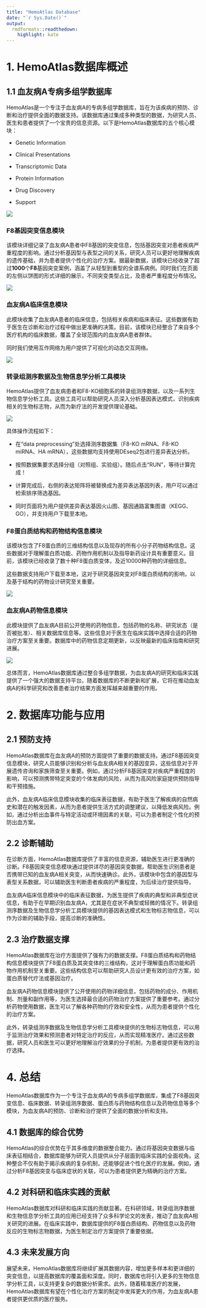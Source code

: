 ---
title: "HemoAtlas Database"
date: "`r Sys.Date()`"
output:
  rmdformats::readthedown:
    highlight: kate
---
# 1. HemoAtlas数据库概述

## 1.1 血友病A专病多组学数据库

HemoAtlas是一个专注于血友病A的专病多组学数据库，旨在为该疾病的预防、诊断和治疗提供全面的数据支持。该数据库通过集成多种类型的数据，为研究人员、医生和患者提供了一个宝贵的信息资源。以下是HemoAtlas数据库的五个核心模块：

- Genetic Information

- Clinical Presentations

- Transcriptomic Data

- Protein Information

- Drug Discovery

- Support

![](https://files.mdnice.com/user/71304/54776476-1cb7-48fd-b822-e0ab16220197.jpg)


### F8基因突变信息模块

该模块详细记录了血友病A患者中F8基因的突变信息，包括基因突变对患者疾病严重程度的影响。通过分析基因型与表型之间的关系，研究人员可以更好地理解疾病的遗传基础，并为患者提供个性化的治疗方案。据最新数据，该模块已经收录了超过**1000**个**F8**基因突变案例，涵盖了从轻型到重型的全谱系病例。同时我们在页面的左侧以饼图的形式详细的展示，不同突变类型占比，及患者严重程度分布情况。

![](https://files.mdnice.com/user/71304/731aa679-1de5-49d3-bc8e-cbaffacd4c5a.png)

### 血友病A临床信息模块

此模块收集了血友病A患者的临床信息，包括相关疾病和临床表征。这些数据有助于医生在诊断和治疗过程中做出更准确的决策。目前，该模块已经整合了来自多个医疗机构的临床数据，覆盖了全球范围内的血友病A患者群体。

同时我们使用互作网络为用户提供了可视化的动态交互网络。

![](https://files.mdnice.com/user/71304/d04294b2-1c85-4423-b9ed-222710770123.png)

### 转录组测序数据及生物信息学分析工具模块

HemoAtlas提供了血友病患者和F8-KO细胞系的转录组测序数据，以及一系列生物信息学分析工具。这些工具可以帮助研究人员深入分析基因表达模式，识别疾病相关的生物标志物，从而为新疗法的开发提供理论基础。

![](https://files.mdnice.com/user/71304/798a98a9-3bb1-4e02-b617-3a7437dbb8c7.png)

具体操作流程如下：

- 在“data preprocessing”处选择测序数据集（F8-KO mRNA、F8-KO miRNA、HA mRNA），这些数据均支持使用DEseq2包进行差异表达分析。

- 按照数据集要求选择分组（对照组、实验组）。随后点击“RUN”，等待计算完成！

- 计算完成后，右侧的表达矩阵将被替换成为差异表达基因列表，用户可以通过检索排序筛选基因。

- 同时页面将为用户提供差异表达基因火山图、基因通路富集图谱（KEGG、GO），并支持用户下载至本地。

### F8蛋白质结构和药物结构信息模块

该模块包含了F8蛋白质的三维结构信息以及现存的所有小分子药物结构信息。这些数据对于理解蛋白质功能、药物作用机制以及指导新药设计具有重要意义。目前，该模块已经收录了数十种F8蛋白质变体，及近10000种药物的详细信息。

这些数据支持用户下载至本地，这对于研究基因突变对F8蛋白质结构的影响，以及基于结构的药物设计研究至关重要。

![](https://files.mdnice.com/user/71304/5ba1e6f3-b802-4fcc-8e5a-151b55be2a7b.png)

### 血友病A药物信息模块

此模块提供了血友病A目前公开使用的药物信息，包括药物的名称、研究状态（是否被批准）、相关数据库信息等。这些信息对于医生在临床实践中选择合适的药物治疗方案至关重要。数据库中的药物信息定期更新，以反映最新的临床指南和研究进展。

![](https://files.mdnice.com/user/71304/84d2c975-8e50-4157-bf6c-b73b4aad3e13.png)

总体而言，HemoAtlas数据库通过整合多组学数据，为血友病A的研究和临床实践提供了一个强大的数据支持平台。随着数据库的不断更新和扩展，它将在推动血友病A的科学研究和改善患者治疗结果方面发挥越来越重要的作用。

# 2. 数据库功能与应用

## 2.1 预防支持

HemoAtlas数据库在血友病A的预防方面提供了重要的数据支持。通过F8基因突变信息模块，研究人员能够识别和分析与血友病A相关的基因变异，这些信息对于开展遗传咨询和家族筛查至关重要。例如，通过分析F8基因突变对疾病严重程度的影响，可以预测携带特定突变的个体发病的风险，从而为高风险家庭提供预防指导和干预措施。

此外，血友病A临床信息模块收集的临床表征数据，有助于医生了解疾病的自然病史和潜在的触发因素，从而为患者提供生活方式的调整建议，以降低发病风险。例如，通过分析出血事件与特定活动或环境因素的关联，可以为患者制定个性化的预防出血方案。

## 2.2 诊断辅助

在诊断方面，HemoAtlas数据库提供了丰富的信息资源，辅助医生进行更准确的诊断。F8基因突变信息模块通过提供详尽的基因突变数据，帮助医生识别患者是否携带已知的血友病A相关突变，从而快速确诊。此外，该模块中包含的基因型与表型关系数据，可以辅助医生判断患者疾病的严重程度，为后续治疗提供指导。

血友病A临床信息模块中的临床表征数据，为医生提供了疾病的典型和非典型症状信息，有助于在早期识别血友病A，尤其是在症状不典型或轻微的情况下。转录组测序数据及生物信息学分析工具模块提供的基因表达模式和生物标志物信息，可以作为诊断的辅助手段，提高诊断的准确性。

## 2.3 治疗数据支撑

HemoAtlas数据库在治疗方面提供了强有力的数据支撑。F8蛋白质结构和药物结构信息模块提供了F8蛋白质及其突变体的三维结构，这对于理解蛋白质功能和药物作用机制至关重要。这些结构信息可以帮助研究人员设计更有效的治疗方案，如蛋白质替代疗法或基因治疗。

血友病A药物信息模块提供了公开使用的药物详细信息，包括药物的成分、作用机制、剂量和副作用等，为医生选择最合适的药物治疗方案提供了重要参考。通过分析药物使用数据，医生可以了解各种药物的疗效和安全性，从而为患者提供个性化的治疗方案。

此外，转录组测序数据及生物信息学分析工具模块提供的生物标志物信息，可以用于监测治疗效果和预测患者对特定治疗的反应，从而实现精准医疗。通过这些数据，研究人员和医生可以更好地理解治疗效果的分子机制，为患者提供更有效的治疗选择。

# 4. 总结

HemoAtlas数据库作为一个专注于血友病A的专病多组学数据库，集成了F8基因突变信息、临床数据、转录组测序数据、蛋白质与药物结构信息以及药物信息等多个模块，为血友病A的预防、诊断和治疗提供了全面的数据分析和支持。

## 4.1 数据库的综合优势

HemoAtlas的综合优势在于其多维度的数据整合能力。通过将基因突变数据与临床表征相结合，数据库能够为研究人员提供从分子层面到临床实践的全面视角。这种整合不仅有助于揭示疾病的复杂机制，还能够促进个性化医疗的发展。例如，通过分析F8基因突变与临床症状的关联，可以为患者提供更为精确的治疗方案。

## 4.2 对科研和临床实践的贡献

HemoAtlas数据库对科研和临床实践的贡献显著。在科研领域，转录组测序数据和生物信息学分析工具的应用已经支持了众多科学论文的发表，推动了血友病A相关研究的进展。在临床实践中，数据库提供的F8蛋白质结构、药物信息以及药物反应的生物标志物数据，为医生制定治疗方案提供了重要依据。

## 4.3 未来发展方向

展望未来，HemoAtlas数据库将继续扩展其数据内容，增加更多样本和更详细的突变信息，以提高数据库的覆盖面和深度。同时，数据库也将引入更多的生物信息学分析工具，以支持更复杂的数据分析需求。此外，随着精准医疗的发展，HemoAtlas数据库有望在个性化治疗方案的制定中发挥更大的作用，为血友病A患者提供更优质的医疗服务。
